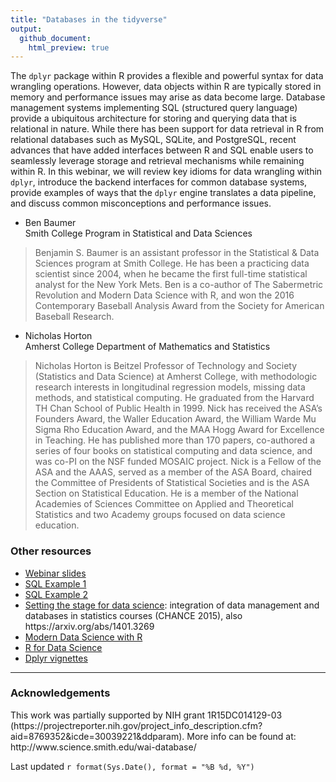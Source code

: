 ```yaml
---
title: "Databases in the tidyverse"
output:
  github_document:
    html_preview: true
---
```


The `dplyr` package within R provides a flexible and powerful syntax for data wrangling operations.  However, data objects within R are typically stored in memory and performance issues may arise as data become large.  Database management systems implementing SQL (structured query language) provide a ubiquitous architecture for storing and querying data that is relational in nature. While there has been support for data retrieval in R from relational databases such as MySQL, SQLite, and PostgreSQL, recent advances that have added interfaces between R and SQL enable users to seamlessly leverage storage and retrieval mechanisms while remaining within R.  In this webinar, we will review key idioms for data wrangling within `dplyr`, introduce the backend interfaces for common database systems, provide examples of ways that the `dplyr` engine translates a data pipeline, and discuss common misconceptions and performance issues.

- Ben Baumer  
  Smith College Program in Statistical and Data Sciences

> Benjamin S. Baumer is an assistant professor in the Statistical & Data Sciences program at Smith College. He has been a practicing data scientist since 2004, when he became the first full-time statistical analyst for the New York Mets. Ben is a co-author of The Sabermetric Revolution and Modern Data Science with R, and won the 2016 Contemporary Baseball Analysis Award from the Society for American Baseball Research.

- Nicholas Horton  
  Amherst College Department of Mathematics and Statistics

> Nicholas Horton is Beitzel Professor of Technology and Society (Statistics and Data Science) at Amherst College, with methodologic research interests in longitudinal regression models, missing data methods, and statistical computing.  He graduated from the Harvard TH Chan School of Public Health in 1999.  Nick has received the ASA's Founders Award, the Waller Education Award,  the William Warde Mu Sigma Rho Education Award, and the MAA Hogg Award for Excellence in Teaching.  He has published more than 170 papers, co-authored a series of four books on statistical computing and data science, and was co-PI on the NSF funded MOSAIC project.  Nick is a Fellow of the ASA and the AAAS, served as a member of the ASA Board, chaired the Committee of Presidents of Statistical Societies and is the ASA Section on Statistical Education.  He is a member of the National Academies of Sciences Committee on Applied and Theoretical Statistics and two Academy groups focused on data science education.

### Other resources

- [Webinar slides](https://beanumber.github.io/tidy-databases/tidy_databases_slides.html)
- [SQL Example 1](https://beanumber.github.io/tidy-databases/examples/sql-example1.html)
- [SQL Example 2](https://beanumber.github.io/tidy-databases/examples/sql-example2.html)
- [Setting the stage for data science](http://chance.amstat.org/2015/04/setting-the-stage/): integration of data management and databases in statistics courses (CHANCE 2015), also https://arxiv.org/abs/1401.3269
- [Modern Data Science with R](http://mdsr-book.github.io/)
- [R for Data Science](http://r4ds.had.co.nz/)
- [Dplyr vignettes](http://dplyr.tidyverse.org/)

---

### Acknowledgements

This work was partially supported by NIH grant 1R15DC014129-03 (https://projectreporter.nih.gov/project_info_description.cfm?aid=8769352&icde=30039221&ddparam).  More info can be found at: http://www.science.smith.edu/wai-database/ 


Last updated `r format(Sys.Date(), format = "%B %d, %Y")`
